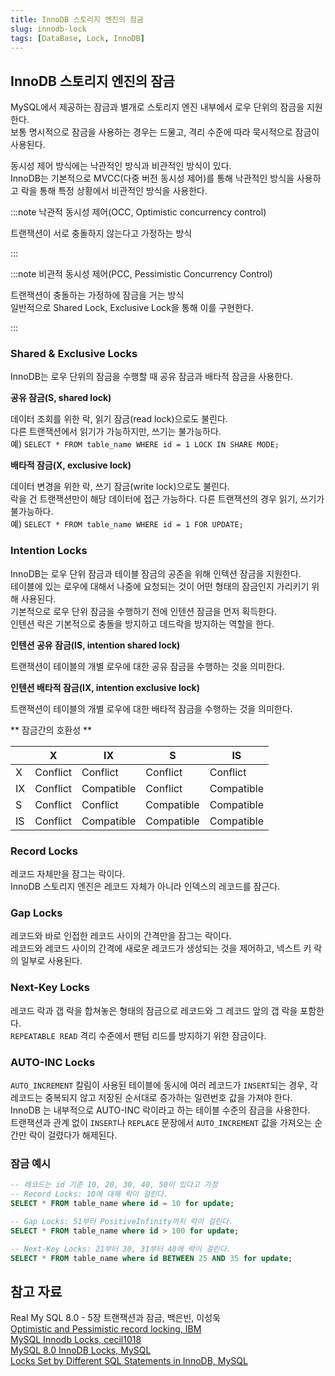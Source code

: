 ```yaml
---
title: InnoDB 스토리지 엔진의 잠금
slug: innodb-lock
tags: [DataBase, Lock, InnoDB]
---
```


## InnoDB 스토리지 엔진의 잠금

MySQL에서 제공하는 잠금과 별개로 스토리지 엔진 내부에서 로우 단위의 잠금을 지원한다.  
보통 명시적으로 잠금을 사용하는 경우는 드물고, 격리 수준에 따라 묵시적으로 잠금이 사용된다.  

동시성 제어 방식에는 낙관적인 방식과 비관적인 방식이 있다.  
InnoDB는 기본적으로 MVCC(다중 버전 동시성 제어)를 통해 낙관적인 방식을 사용하고 락을 통해 특정 상황에서 비관적인 방식을 사용한다.  

:::note 낙관적 동시성 제어(OCC, Optimistic concurrency control)

트랜잭션이 서로 충돌하지 않는다고 가정하는 방식  

:::

:::note 비관적 동시성 제어(PCC, Pessimistic Concurrency Control)

트랜잭션이 충돌하는 가정하에 잠금을 거는 방식  
일반적으로 Shared Lock, Exclusive Lock을 통해 이를 구현한다.

:::

### Shared & Exclusive Locks

InnoDB는 로우 단위의 잠금을 수행할 때 공유 잠금과 배타적 잠금을 사용한다.  

**공유 잠금(S, shared lock)**

데이터 조회를 위한 락, 읽기 잠금(read lock)으로도 불린다.  
다른 트랜잭션에서 읽기가 가능하지만, 쓰기는 불가능하다.  
예) `SELECT * FROM table_name WHERE id = 1 LOCK IN SHARE MODE;`

**배타적 잠금(X, exclusive lock)**  

데이터 변경을 위한 락, 쓰기 잠금(write lock)으로도 불린다.  
락을 건 트랜잭션만이 해당 데이터에 접근 가능하다. 다른 트랜잭션의 경우 읽기, 쓰기가 불가능하다.  
예) `SELECT * FROM table_name WHERE id = 1 FOR UPDATE;`

### Intention Locks

InnoDB는 로우 단위 잠금과 테이블 잠금의 공존을 위해 인텍션 잠금을 지원한다.  
테이블에 있는 로우에 대해서 나중에 요청되는 것이 어떤 형태의 잠금인지 가리키기 위해 사용된다.  
기본적으로 로우 단위 잠금을 수행하기 전에 인텐션 잠금을 먼저 획득한다.  
인텐션 락은 기본적으로 충돌을 방지하고 데드락을 방지하는 역할을 한다.  

**인텐션 공유 잠금(IS, intention shared lock)**

트랜잭션이 테이블의 개별 로우에 대한 공유 잠금을 수행하는 것을 의미한다.

**인텐션 배타적 잠금(IX, intention exclusive lock)**  

트랜잭션이 테이블의 개별 로우에 대한 배타적 잠금을 수행하는 것을 의미한다.

** 잠금간의 호환성 **

|  | X | IX | S | IS |
| --- | --- | --- | --- | --- |
| X | Conflict | Conflict | Conflict | Conflict |
| IX | Conflict | Compatible | Conflict | Compatible |
| S | Conflict | Conflict | Compatible | Compatible |
| IS | Conflict | Compatible | Compatible | Compatible |

### Record Locks

레코드 자체만을 잠그는 락이다.  
InnoDB 스토리지 엔진은 레코드 자체가 아니라 인덱스의 레코드를 잠근다.  

### Gap Locks

레코드와 바로 인접한 레코드 사이의 간격만을 잠그는 락이다.  
레코드와 레코드 사이의 간격에 새로운 레코드가 생성되는 것을 제어하고, 넥스트 키 락의 일부로 사용된다.  

### Next-Key Locks

레코드 락과 갭 락을 합쳐놓은 형태의 잠금으로 레코드와 그 레코드 앞의 갭 락을 포함한다.  
`REPEATABLE READ` 격리 수준에서 팬텀 리드를 방지하기 위한 잠금이다.  

### AUTO-INC Locks

`AUTO_INCREMENT` 칼림이 사용된 테이블에 동시에 여러 레코드가 `INSERT`되는 경우, 각 레코드는 중복되지 않고 저장된 순서대로 증가하는 일련번호 값을 가져야 한다.  
InnoDB 는 내부적으로 AUTO-INC 락이라고 하는 테이블 수준의 잠금을 사용한다.  
트랜잭션과 관계 없이 `INSERT`나 `REPLACE` 문장에서 `AUTO_INCREMENT` 값을 가져오는 순간만 락이 걸렸다가 해제된다.

### 잠금 예시

```sql
-- 레코드는 id 기준 10, 20, 30, 40, 50이 있다고 가정
-- Record Locks: 10에 대해 락이 걸린다.
SELECT * FROM table_name where id = 10 for update;

-- Gap Locks: 51부터 PositiveInfinity까지 락이 걸린다.
SELECT * FROM table_name where id > 100 for update;

-- Next-Key Locks: 21부터 30, 31부터 40에 락이 걸린다.
SELECT * FROM table_name where id BETWEEN 25 AND 35 for update;
```

## 참고 자료

Real My SQL 8.0 - 5장 트랜잭션과 잠금, 백은빈, 이성욱  
[Optimistic and Pessimistic record locking, IBM](https://www.ibm.com/docs/en/rational-clearquest/9.0.0?topic=clearquest-optimistic-pessimistic-record-locking)  
[MySQL Innodb Locks, cecil1018](https://cecil1018.wordpress.com/2016/06/18/mysql-innodb-locks/)  
[MySQL 8.0 InnoDB Locks, MySQL](https://dev.mysql.com/doc/refman/8.0/en/innodb-locking.html)  
[Locks Set by Different SQL Statements in InnoDB, MySQL](https://dev.mysql.com/doc/refman/8.0/en/innodb-locks-set.html)  